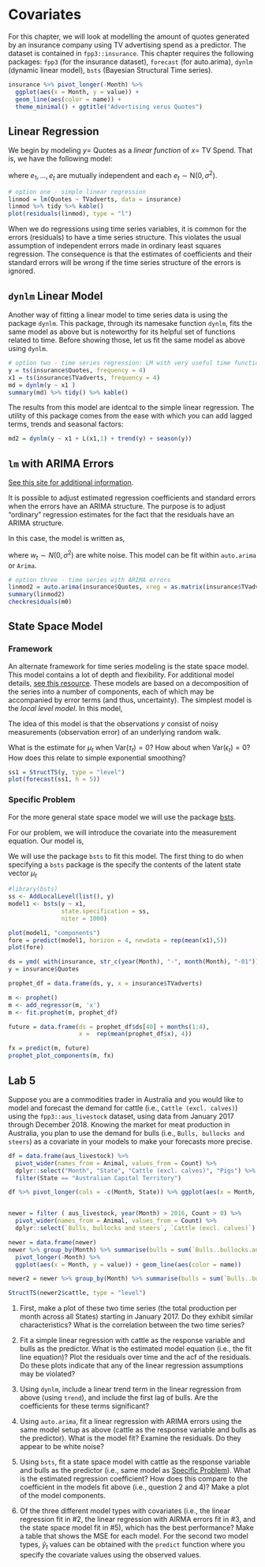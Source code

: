 # Covariates

For this chapter, we will look at modelling the amount of quotes generated by an insurance company using TV advertising spend as a predictor. The dataset is contained in `fpp3::insurance`. This chapter requires the following packages: `fpp3` (for the insurance dataset), `forecast` (for auto.arima), `dynlm` (dynamic linear model), `bsts` (Bayesian Structural Time series).

```r
insurance %>% pivot_longer(-Month) %>% 
  ggplot(aes(x = Month, y = value)) + 
  geom_line(aes(color = name)) + 
  theme_minimal() + ggtitle("Advertising verus Quotes")
```

## Linear Regression

We begin by modeling $y=$ Quotes as a *linear function* of $x=$ TV Spend. That is, we have the following model:

\begin{align}
y_t = \beta_0 + \beta_1 x_t + e_t,
\end{align}

where $e_1, \ldots, e_t$ are mutually independent and each $e_t \sim \text{N}(0,\sigma^2)$.

```r
# option one - simple linear regression
linmod = lm(Quotes ~ TVadverts, data = insurance)
linmod %>% tidy %>% kable()
plot(residuals(linmod), type = "l")
```

When we do regressions using time series variables, it is common for the errors (residuals) to have a time series structure. This violates the usual assumption of independent errors made in ordinary least squares regression. The consequence is that the estimates of coefficients and their standard errors will be wrong if the time series structure of the errors is ignored.

## `dynlm` Linear Model

Another way of fitting a linear model to time series data is using the package `dynlm`. This package, through its namesake function `dynlm`, fits the same model as above but is noteworthy for its helpful set of functions related to time. Before showing those, let us fit the same model as above using `dynlm`.

```r
# option two - time series regression: LM with very useful time functions
y = ts(insurance$Quotes, frequency = 4)
x1 = ts(insurance$TVadverts, frequency = 4)
md = dynlm(y ~ x1 )
summary(md) %>% tidy() %>% kable()
```

The results from this model are identcal to the simple linear regression. The utility of this package comes from the ease with which you can add lagged terms, trends and seasonal factors:

```r
md2 = dynlm(y ~ x1 + L(x1,1) + trend(y) + season(y))
```

## `lm` with ARIMA Errors

[See this site for additional information](https://online.stat.psu.edu/stat510/lesson/8/8.1).

It is possible to adjust estimated regression coefficients and standard errors when the errors have an ARIMA structure. The purpose is to adjust "ordinary" regression estimates for the fact that the residuals have an ARIMA structure.

In this case, the model is written as,

\begin{align}
y_t &= \beta_0 + \beta_1 x_t + \eta_t \\
\eta_t &= \phi_1 \eta_{t-1} + \dots + \phi_p \eta_{t-p} + w_t + \theta_1 w_{t-1} + \dots + \theta_q w_{t-q},
\end{align}

where $w_t \sim N(0, \sigma^2)$ are white noise. This model can be fit within `auto.arima` or `Arima`.

```r
# option three - time series with ARIMA errors
linmod2 = auto.arima(insurance$Quotes, xreg = as.matrix(insurance$TVadverts))
summary(linmod2)
checkresiduals(m0)
```

## State Space Model

### Framework

An alternate framework for time series modeling is the state space model. This model contains a lot of depth and flexibility. For additional model details, [see this resource](https://atsa-es.github.io/atsa/Lectures/Week%203/lec_05_univariate_state_space.html#1). These models are based on a decomposition of the series into a number of components, each of which may be accompanied by error terms (and thus, uncertainty). The simplest model is the *local level model*. In this model,

\begin{align}
y_t &= \mu_t + \epsilon_t \\
\mu_t &= \mu_{t-1} + \tau_t.
\end{align}

The idea of this model is that the observations $y$ consist of noisy measurements (observation error) of an underlying random walk. 

What is the estimate for $\mu_t$ when $\text{Var}(\tau_t) = 0$? How about when $\text{Var}(\epsilon_t) = 0$? How does this relate to simple exponential smoothing?

```r
ss1 = StructTS(y, type = "level")
plot(forecast(ss1, h = 5))
```

### Specific Problem

For the more general state space model we will use the package [bsts](https://drive.google.com/file/d/14US56VzanuLt03XBkoAGzLy0gDEreZUc/view).

For our problem, we will introduce the covariate into the measurement equation. Our model is,

\begin{align}
y_t &= \mu_t + \beta x_t + \epsilon_t \\
\mu_t &= \mu_{t-1} + \eta_t.
\end{align}

We will use the package `bsts` to fit this model. The first thing to do when specifying a `bsts` package is the specify the contents of the latent state vector $\mu_t$

```r
#library(bsts)
ss <- AddLocalLevel(list(), y)
model1 <- bsts(y ~ x1,
               state.specification = ss,
               niter = 1000)

plot(model1, "components")
fore = predict(model1, horizon = 4, newdata = rep(mean(x1),5))
plot(fore)
```


```r

ds = ymd( with(insurance, str_c(year(Month), "-", month(Month), "-01")) )
y = insurance$Quotes

prophet_df = data.frame(ds, y, x = insurance$TVadverts)

m <- prophet()
m <- add_regressor(m, 'x')
m <- fit.prophet(m, prophet_df)

future = data.frame(ds = prophet_df$ds[40] + months(1:4), 
                    x =  rep(mean(prophet_df$x), 4))

fx = predict(m, future)
prophet_plot_components(m, fx)


```

## Lab 5

Suppose you are a commodities trader in Australia and you would like to model and forecast the demand for cattle (i.e., `Cattle (excl. calves)`) using the `fpp3::aus_livestock` dataset, using data from January 2017 through December 2018. Knowing the market for meat production in Australia, you plan to use the demand for bulls (i.e., `Bulls, bullocks and steers`) as a covariate in your models to make your forecasts more precise. 

```r
df = data.frame(aus_livestock) %>% 
  pivot_wider(names_from = Animal, values_from = Count) %>% 
  dplyr::select("Month", "State", "Cattle (excl. calves)", "Pigs") %>% 
  filter(State == "Australian Capital Territory")

df %>% pivot_longer(cols = -c(Month, State)) %>% ggplot(aes(x = Month, y = value)) + geom_line()


newer = filter ( aus_livestock, year(Month) > 2016, Count > 0) %>% 
  pivot_wider(names_from = Animal, values_from = Count) %>% 
  dplyr::select(`Bulls, bullocks and steers`, `Cattle (excl. calves)`)

newer = data.frame(newer)
newer %>% group_by(Month) %>% summarise(bulls = sum(`Bulls..bullocks.and.steers`), cattle = sum(`Cattle..excl..calves.`)) %>% 
  pivot_longer(-Month) %>% 
  ggplot(aes(x = Month, y = value)) + geom_line(aes(color = name))

newer2 = newer %>% group_by(Month) %>% summarise(bulls = sum(`Bulls..bullocks.and.steers`), cattle = sum(`Cattle..excl..calves.`))

StructTS(newer2$cattle, type = "level")

```


1. First, make a plot of these two time series (the total production per month across all States) starting in January 2017. Do they exhibit similar characteristics? What is the correlation between the two time series?

2. Fit a simple linear regression with cattle as the response variable and bulls as the predictor. What is the estimated model equation (i.e., the fit line equation)? Plot the residuals over time and the acf of the residuals. Do these plots indicate that any of the linear regression assumptions may be violated?

3. Using `dynlm`, include a linear trend term in the linear regression from above (using `trend`), and include the first lag of bulls. Are the coefficients for these terms significant? 

4. Using `auto.arima`, fit a linear regression with ARIMA errors using the same model setup as above (cattle as the response variable and bulls as the predictor). What is the model fit? Examine the residuals. Do they appear to be white noise?

5. Using `bsts`, fit a state space model with cattle as the response variable and bulls as the predictor (i.e., same model as [Specific Problem]). What is the estimated regression coefficient? How does this compare to the coefficient in the models fit above (i.e., question 2 and 4)? Make a plot of the model components.

6. Of the three different model types with covariates (i.e., the linear regression fit in #2, the linear regression with AIRMA errors fit in #3, and the state space model fit in #5), which has the best performance? Make a table that shows the MSE for each model. For the second two model types, $\hat{y}_t$ values can be obtained with the `predict` function where you specify the covariate values using the observed values.


